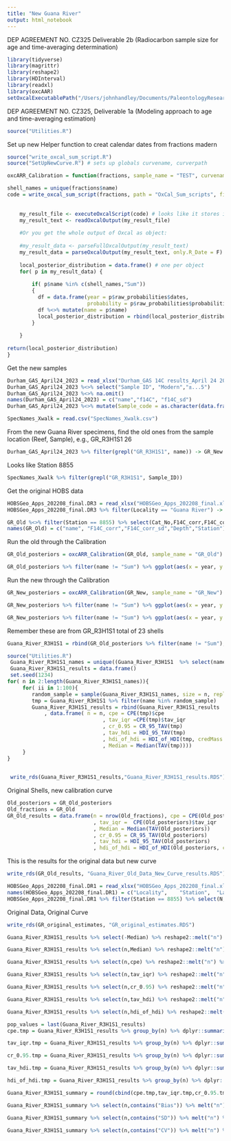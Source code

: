 ```yaml
---
title: "New Guana River"
output: html_notebook
---
```


DEP AGREEMENT NO. CZ325 Deliverable 2b (Radiocarbon sample size for age and time-averaging determination)
```r
library(tidyverse)
library(magrittr)
library(reshape2)
library(HDInterval)
library(readxl)
library(oxcAAR)
setOxcalExecutablePath("/Users/johnhandley/Documents/PaleontologyResearch/Oysters/HOBS/Contract work/OxCal/bin/OxCalMac")
```
DEP AGREEMENT NO. CZ325, Deliverable 1a (Modeling approach to age and time-averaging estimation)
```r
source("Utilities.R")
```

Set up new 
Helper function to creat calendar dates from fractions madern
```r
source("write_oxcal_sum_script.R")
source("SetUpNewCurve.R") # sets up globals curvename, curverpath

oxcARR_Calibration = function(fractions, sample_name = "TEST", curvename = "HOBS_14C_CalCurve_PredictedVals_20230524",curvepath = "/Users/johnhandley/Documents/PaleontologyResearch/Oysters/HOBS/Contract work/Comparisons/Kowalewski_NP/Curves/HOBS_14C_CalCurve_PredictedVals_20230524.14c"){

shell_names = unique(fractions$name)
code = write_oxcal_sum_script(fractions, path = "OxCal_Sum_scripts", filename = sample_name,curvename = curvename,curvepath = curvepath)
    
    
    my_result_file <- executeOxcalScript(code) # looks like it stores it in JSON
    my_result_text <- readOxcalOutput(my_result_file)
    
    #Or you get the whole output of Oxcal as object:
    
    #my_result_data <- parseFullOxcalOutput(my_result_text)
    my_result_data = parseOxcalOutput(my_result_text, only.R_Date = F)
    
    local_posterior_distribution = data.frame() # one per object
    for( p in my_result_data) {
      
        if( p$name %in% c(shell_names,"Sum"))
        {
          df = data.frame(year = p$raw_probabilities$dates,
                          probability = p$raw_probabilities$probabilities/sum( p$raw_probabilities$probabilities))
          df %<>% mutate(name = p$name)
          local_posterior_distribution = rbind(local_posterior_distribution, df)
        }
      
    }
    
return(local_posterior_distribution)
}
```

Get the new samples

```r
Durham_GAS_April24_2023 = read_xlsx("Durham_GAS 14C results_April 24 2023.xlsx", skip = 1)
Durham_GAS_April24_2023 %<>% select("Sample ID", "Modern","±...5")
Durham_GAS_April24_2023 %<>% na.omit()
names(Durham_GAS_April24_2023) = c("name","f14C", "f14C_sd")
Durham_GAS_April24_2023 %<>% mutate(Sample_code = as.character(data.frame(strsplit(name, " "))[1,]))
```
```r
SpecNames_Xwalk = read.csv("SpecNames_Xwalk.csv")

```


From the new Guana River specimens, find the old ones from the sample location (Reef, Sample), e.g., GR_R3H1S1 26
```r
Durham_GAS_April24_2023 %>% filter(grepl("GR_R3H1S1", name)) -> GR_New

```

Looks like Station 8855
```r
SpecNames_Xwalk %>% filter(grepl("GR_R3H1S1", Sample_ID))
```


Get the original HOBS data
```r

HOBSGeo_Apps_202208_final.DR3 = read_xlsx("HOBSGeo_Apps_202208_final.xlsx", sheet = "DR3", skip = 31 )
HOBSGeo_Apps_202208_final.DR3 %>% filter(Locality == "Guana River") -> GR_Old

GR_Old %<>% filter(Station == 8855) %>% select(Cat_No,F14C_corr,F14C_corr_sd,Depth,Station)
names(GR_Old) = c("name", "F14C_corr","F14C_corr_sd","Depth","Station")
```

Run the old through the Calibration
```r
GR_Old_posteriors = oxcARR_Calibration(GR_Old, sample_name = "GR_Old")
```

```r
GR_Old_posteriors %>% filter(name != "Sum") %>% ggplot(aes(x = year, y = probability, color = name)) + geom_line(show.legend = FALSE) + xlim(c(1950,2020))
```

Run the new through the Calibration
```r
GR_New_posteriors = oxcARR_Calibration(GR_New, sample_name = "GR_New")
```
```r
GR_New_posteriors %>% filter(name != "Sum") %>% ggplot(aes(x = year, y = probability, color = name)) + geom_line(show.legend = FALSE) #+ xlim(c(1950,2020))
```

```r
GR_New_posteriors %>% filter(name != "Sum") %>% ggplot(aes(x = year, y = probability, color = name)) + geom_line(show.legend = FALSE)+ xlim(c(1950,2020))
```
Remember these are from GR_R3H1S1
total of 23 shells
```r
Guana_River_R3H1S1 = rbind(GR_Old_posteriors %>% filter(name != "Sum"),GR_New_posteriors %>% filter(name != "Sum"))
```

```r
source("Utilities.R")
 Guana_River_R3H1S1_names = unique((Guana_River_R3H1S1  %>% select(name))$name) 
 Guana_River_R3H1S1_results = data.frame()
 set.seed(1234)
for( n in 2:length(Guana_River_R3H1S1_names)){
     for( ii in 1:100){
        random_sample = sample(Guana_River_R3H1S1_names, size = n, replace = FALSE)
        tmp = Guana_River_R3H1S1 %>% filter(name %in% random_sample)
        Guana_River_R3H1S1_results = rbind(Guana_River_R3H1S1_results
            , data.frame( n = n, cpe = CPE(tmp)$cpe
                               , tav_iqr =CPE(tmp)$tav_iqr
                               , cr_0.95 = CR_95_TAV(tmp)
                               , tav_hdi = HDI_95_TAV(tmp)
                               , hdi_of_hdi = HDI_of_HDI(tmp, credMass = 0.5)
                               , Median = Median(TAV(tmp)))) 
     }
}
 
```

```r
 write_rds(Guana_River_R3H1S1_results,"Guana_River_R3H1S1_results.RDS")
```

Original Shells, new calibration curve
```r
Old_posteriors = GR_Old_posteriors
Old_fractions = GR_Old
GR_Old_results = data.frame(n = nrow(Old_fractions), cpe = CPE(Old_posteriors)$cpe
                            , tav_iqr =  CPE(Old_posteriors)$tav_iqr
                            , Median = Median(TAV(Old_posteriors))
                            , cr_0.95 = CR_95_TAV(Old_posteriors)
                            , tav_hdi = HDI_95_TAV(Old_posteriors)
                            , hdi_of_hdi = HDI_of_HDI(Old_posteriors, credMass = 0.5))
```

This is the results for the original data but new curve
```r
write_rds(GR_Old_results, "Guana_River_Old_Data_New_Curve_results.RDS")
```

```r
HOBSGeo_Apps_202208_final.DR1 = read_xlsx("HOBSGeo_Apps_202208_final.xlsx", sheet = "DR1", skip = 21 )
names(HOBSGeo_Apps_202208_final.DR1) = c("Locality",	"Station",	"Lat",	"Lon",	"IGSN",	"Depth",	"N", "Median",	"Min",	"Max","IQR_AER",	"IQR_TAV",	"IQR_CPE")
HOBSGeo_Apps_202208_final.DR1 %>% filter(Station == 8855) %>% select(N, Median,IQR_TAV,IQR_CPE) %>% data.frame() -> GR_original_estimates
```

Original Data, Original Curve
```r
write_rds(GR_original_estimates, "GR_original_estimates.RDS")
```

```r
Guana_River_R3H1S1_results %>% select(-Median) %>% reshape2::melt("n") %>% ggplot(aes(x = n, y = value)) + geom_jitter(width = 0.2, alpha =0.1, size = 0.5) + geom_smooth(color = "orange") + facet_wrap(~variable) + ggtitle("Guana River")
```

```r
Guana_River_R3H1S1_results %>% select(n,Median) %>% reshape2::melt("n") %>% ggplot(aes(x = n, y = value)) + geom_jitter(width = 0.2, alpha =0.1, size = 0.5) + geom_smooth(color = "orange") + geom_point(data = GR_original_estimates, aes(x = N, y = Median,color = "Original Curve"), size = 2) + geom_point(data = GR_Old_results, aes(x = n, y = Median, color = "New Curve"), size = 2) + ggtitle("Guana River") + ylab("Median")
```

```r
Guana_River_R3H1S1_results %>% select(n,cpe) %>% reshape2::melt("n") %>% ggplot(aes(x = n, y = value)) + geom_jitter(width = 0.2, alpha =0.1, size = 0.5) + geom_smooth(color = "orange") + geom_point(data = GR_original_estimates, aes(x = N, y = IQR_CPE,color = "Original Curve"), size = 2)  + geom_point(data = GR_Old_results, aes(x = n, y = cpe, color = "New Curve"), size = 2) + ggtitle("Guana River") + ylab("IQR_CPE")
```
```r
Guana_River_R3H1S1_results %>% select(n,tav_iqr) %>% reshape2::melt("n") %>% ggplot(aes(x = n, y = value)) + geom_jitter(width = 0.2, alpha =0.1, size = 0.5) + geom_smooth(color = "orange") + geom_point(data = GR_original_estimates, aes(x = N, y = IQR_TAV,color = "Original Curve"), size = 2) + geom_point(data = GR_Old_results, aes(x = n, y = tav_iqr, color = "New Curve"), size = 2)  + ggtitle("Guana River") + ylab("IQR_TAV")
```
```r
Guana_River_R3H1S1_results %>% select(n,cr_0.95) %>% reshape2::melt("n") %>% ggplot(aes(x = n, y = value)) + geom_jitter(width = 0.2, alpha =0.1, size = 0.5) + geom_smooth(color = "orange")  + geom_point(data = GR_Old_results, aes(x = n, y = cr_0.95, color = "New Curve"), size = 2)  + ggtitle("Guana River") + ylab("cr_0.95")
```

```r
Guana_River_R3H1S1_results %>% select(n,tav_hdi) %>% reshape2::melt("n") %>% ggplot(aes(x = n, y = value)) + geom_jitter(width = 0.2, alpha =0.1, size = 0.5) + geom_smooth(color = "orange")  + geom_point(data = GR_Old_results, aes(x = n, y = tav_hdi, color = "New Curve"), size = 2)  + ggtitle("Guana River") + ylab("tav_hdi")
```

```r
Guana_River_R3H1S1_results %>% select(n,hdi_of_hdi) %>% reshape2::melt("n") %>% ggplot(aes(x = n, y = value)) + geom_jitter(width = 0.2, alpha =0.1, size = 0.5) + geom_smooth(color = "orange")  + geom_point(data = GR_Old_results, aes(x = n, y = hdi_of_hdi, color = "New Curve"), size = 2)  + ggtitle("Guana River") + ylab("hdi_of_hdi")
```


```r
pop_values = last(Guana_River_R3H1S1_results)
cpe.tmp = Guana_River_R3H1S1_results %>% group_by(n) %>% dplyr::summarize( cpe_Bias = Bias(cpe, pop_values$cpe), cpe_SD = StandardDeviation(cpe, pop_values$cpe), cpe_CV =  StandardDeviation(cpe, pop_values$cpe)/pop_values$cpe)

tav_iqr.tmp = Guana_River_R3H1S1_results %>% group_by(n) %>% dplyr::summarize( tav_iqr_Bias = Bias(tav_iqr, pop_values$tav_iqr), tav_iqr_SD = StandardDeviation(tav_iqr, pop_values$tav_iqr), tav_iqr_CV =  StandardDeviation(tav_iqr, pop_values$tav_iqr)/pop_values$tav_iqr) %>% select(-n)

cr_0.95.tmp = Guana_River_R3H1S1_results %>% group_by(n) %>% dplyr::summarize( cr_0.95_Bias = Bias(cr_0.95, pop_values$cr_0.95), cr_0.95_SD = StandardDeviation(cr_0.95, pop_values$cr_0.95), cr_0.95_CV =  StandardDeviation(cr_0.95, pop_values$cr_0.95)/pop_values$cr_0.95)%>% select(-n)

tav_hdi.tmp = Guana_River_R3H1S1_results %>% group_by(n) %>% dplyr::summarize( tav_hdi_Bias = Bias(tav_hdi, pop_values$tav_hdi), tav_hdi_SD = StandardDeviation(tav_hdi, pop_values$tav_hdi), tav_hdi_CV =  StandardDeviation(tav_hdi, pop_values$tav_hdi)/pop_values$tav_hdi)%>% select(-n)

hdi_of_hdi.tmp = Guana_River_R3H1S1_results %>% group_by(n) %>% dplyr::summarize( hdi_of_hdi_Bias = Bias(hdi_of_hdi, pop_values$hdi_of_hdi), hdi_of_hdi_SD = StandardDeviation(hdi_of_hdi, pop_values$hdi_of_hdi), hdi_of_hdi_CV =  StandardDeviation(hdi_of_hdi, pop_values$hdi_of_hdi)/pop_values$hdi_of_hdi)%>% select(-n)

Guana_River_R3H1S1_summary = round(cbind(cpe.tmp,tav_iqr.tmp,cr_0.95.tmp,tav_hdi.tmp,hdi_of_hdi.tmp), 3)
```

```r
Guana_River_R3H1S1_summary %>% select(n,contains("Bias")) %>% melt("n") %>% ggplot(aes(x = n, y = value, color = variable)) + geom_line()+ ylab("Bias") + ggtitle("Guana River")
```
```r
Guana_River_R3H1S1_summary %>% select(n,contains("SD")) %>% melt("n") %>% ggplot(aes(x = n, y = value, color = variable)) + geom_line() + ylab("SD")+ ggtitle("Guana River")
```

```r
Guana_River_R3H1S1_summary %>% select(n,contains("CV")) %>% melt("n") %>% ggplot(aes(x = n, y = value, color = variable)) + geom_line()+ ylab("CV")+ ggtitle("Guana River")
```
